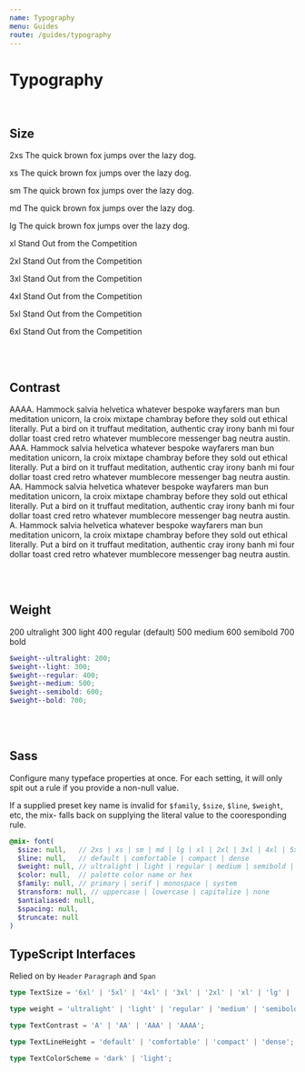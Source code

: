 ```yaml
---
name: Typography
menu: Guides
route: /guides/typography
---
```



# Typography

<br />

## Size

<Playground>
  <Span contrast="A" monospace>2xs</Span>
  <Paragraph size="2xs">
    The quick brown fox jumps over the lazy dog.
  </Paragraph>

  <Span contrast="A" monospace>xs</Span>
  <Paragraph size="xs">
    The quick brown fox jumps over the lazy dog.
  </Paragraph>

  <Span contrast="A" monospace>sm</Span>
  <Paragraph size="sm">
    The quick brown fox jumps over the lazy dog.
  </Paragraph>

  <Span contrast="A" monospace>md</Span>
  <Paragraph size="md">
    The quick brown fox jumps over the lazy dog.
  </Paragraph>

  <Span contrast="A" monospace>lg</Span>
  <Paragraph size="lg">
    The quick brown fox jumps over the lazy dog.
  </Paragraph>

  <Span contrast="A" monospace>xl</Span>
  <Paragraph size="xl">
    Stand Out from the Competition
  </Paragraph>

  <Span contrast="A" monospace>2xl</Span>
  <Paragraph size="2xl">
    Stand Out from the Competition
  </Paragraph>

  <Span contrast="A" monospace>3xl</Span>
  <Paragraph size="3xl">
    Stand Out from the Competition
  </Paragraph>

  <Span contrast="A" monospace>4xl</Span>
  <Paragraph size="4xl">
    Stand Out from the Competition
  </Paragraph>

  <Span contrast="A" monospace>5xl</Span>
  <Paragraph size="5xl">
    Stand Out from the Competition
  </Paragraph>

  <Span contrast="A" monospace>6xl</Span>
  <Paragraph size="6xl" flow={false}>
    Stand Out from the Competition
  </Paragraph>
</Playground>

<br /><br />

## Contrast

<Playground>
  <Paragraph contrast="AAAA">
    AAAA. Hammock salvia helvetica whatever bespoke wayfarers man bun meditation unicorn, la croix mixtape chambray before they sold out ethical literally. Put a bird on it truffaut meditation, authentic cray irony banh mi four dollar toast cred retro whatever mumblecore messenger bag neutra austin.
  </Paragraph>
  <Paragraph contrast="AAA">
    AAA. Hammock salvia helvetica whatever bespoke wayfarers man bun meditation unicorn, la croix mixtape chambray before they sold out ethical literally. Put a bird on it truffaut meditation, authentic cray irony banh mi four dollar toast cred retro whatever mumblecore messenger bag neutra austin.
  </Paragraph>
  <Paragraph contrast="AA">
    AA. Hammock salvia helvetica whatever bespoke wayfarers man bun meditation unicorn, la croix mixtape chambray before they sold out ethical literally. Put a bird on it truffaut meditation, authentic cray irony banh mi four dollar toast cred retro whatever mumblecore messenger bag neutra austin.
  </Paragraph>
  <Paragraph contrast="A">
    A. Hammock salvia helvetica whatever bespoke wayfarers man bun meditation unicorn, la croix mixtape chambray before they sold out ethical literally. Put a bird on it truffaut meditation, authentic cray irony banh mi four dollar toast cred retro whatever mumblecore messenger bag neutra austin.
  </Paragraph>
</Playground>

<br /><br />

## Weight

<Playground>
  <Span weight="ultralight" block>200 ultralight</Span>
  <Span weight="light" block>300 light</Span>
  <Span weight="regular" block>400 regular (default)</Span>
  <Span weight="medium" block>500 medium</Span>
  <Span weight="semibold" block>600 semibold</Span>
  <Span weight="bold" block>700 bold</Span>
</Playground>

```scss
$weight--ultralight: 200;
$weight--light: 300;
$weight--regular: 400;
$weight--medium: 500;
$weight--semibold: 600;
$weight--bold: 700;
```

<br /><br />

## Sass

Configure many typeface properties at once. For each setting, it will only spit out a rule if you provide a non-null value.

If a supplied preset key name is invalid for `$family`, `$size`, `$line`, `$weight`, etc,
the mix- falls back on supplying the literal value to
the cooresponding rule.

```scss
@mix- font(
  $size: null,   // 2xs | xs | sm | md | lg | xl | 2xl | 3xl | 4xl | 5xl | 6xl
  $line: null,   // default | comfortable | compact | dense
  $weight: null, // ultralight | light | regular | medium | semibold | bold
  $color: null,  // palette color name or hex
  $family: null, // primary | serif | monospace | system
  $transform: null, // uppercase | lowercase | capitalize | none
  $antialiased: null,
  $spacing: null,
  $truncate: null
)
```


## TypeScript Interfaces

Relied on by `Header` `Paragraph` and `Span`

```ts
type TextSize = '6xl' | '5xl' | '4xl' | '3xl' | '2xl' | 'xl' | 'lg' | 'md' | 'sm' | 'xs' | '2xs';

type weight = 'ultralight' | 'light' | 'regular' | 'medium' | 'semibold' | 'bold';

type TextContrast = 'A' | 'AA' | 'AAA' | 'AAAA';

type TextLineHeight = 'default' | 'comfortable' | 'compact' | 'dense';

type TextColorScheme = 'dark' | 'light';
```

